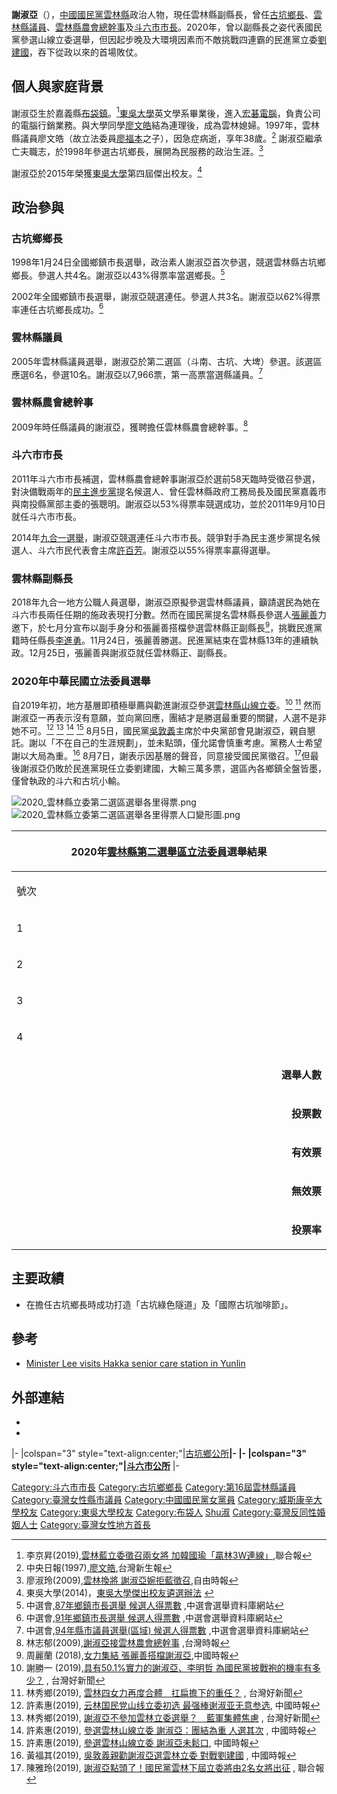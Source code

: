 {{Autobiography|time=2019-12-17T19:36:46+00:00}}
{{Infobox_officeholder
| name       = 謝淑亞
| image name =謝淑亞.jpg
| width      = 
| office      = {{YUN}}副縣長
| 3blankname  = 縣長
| 3namedata   = [[張麗善|張麗善]]
| term_start  = 2018年12月25日
| term_end    = 
| predecessor = [[丁彥哲|丁彥哲]]
| successor   = 
| Sex        = 女
| nationality = {{ROC}}
| party      = {{Kmt}}
| spouse     = [[廖文皓|廖文皓]]
| date of birth  = {{birth date and age|1960|6|28}}
| place of birth = {{ROC}}[[臺灣省|臺灣省]][[嘉義縣|嘉義縣]][[布袋鎮|布袋鎮]]
| educate = 
*美國威斯康辛大學 教育學碩士
*東吳大學 英文學學士
| past = 
*[[宏碁電腦|宏碁電腦]]電腦行銷業務
*雲林縣古坑鄉鄉長（1998.3.1－2006.2.28）
*雲林縣議員（2006.3.1－2009.7.13）
*雲林縣農會總幹事（2009.7.14－2011.9.9）
*雲林縣斗六市市長（2011.9.10－2018.12.24）
*雲林縣副縣長（2018.12.25－現任）
}}

'''謝淑亞'''（{{bd|1960年|6月28日|catIdx=Xie謝}}），[[中國國民黨|中國國民黨]][[雲林縣|雲林縣]]政治人物，現任雲林縣副縣長，曾任[[古坑鄉|古坑鄉長]]、[[雲林縣議會|雲林縣議員]]、[[農會|雲林縣農會總幹事]]及[[斗六市市長|斗六市市長]]。2020年，曾以副縣長之姿代表國民黨參選山線立委選舉，但因起步晚及大環境因素而不敵挑戰四連霸的民進黨立委[[劉建國|劉建國]]，吞下從政以來的首場敗仗。

== 個人與家庭背景 ==
謝淑亞生於嘉義縣[[布袋鎮|布袋鎮]]。<ref>李京昇(2019),[https://udn.com/vote2020/story/7326/3977315 雲林藍立委徵召兩女將 加韓國瑜「贏林3W連線」],聯合報</ref>[[東吳大學|東吳大學]]英文學系畢業後，進入[[宏碁|宏碁電腦]]，負責公司的電腦行銷業務。與大學同學[[廖文皓|廖文皓]]結為連理後，成為雲林媳婦。1997年，雲林縣議員廖文皓（故立法委員[[廖福本|廖福本]]之子），因急症病逝，享年38歲。<ref>中央日報(1997),[http://nrch.culture.tw/view.aspx?keyword=%E9%9B%B2%E6%9E%97%E7%B8%A3&advanced=$3@+1997&s=2399702&id=0000743006&proj=MOC_IMD_001 廖文皓],台灣新生報</ref> 謝淑亞繼承亡夫職志，於1998年參選古坑鄉長，展開為民服務的政治生涯。<ref>廖淑玲(2009),[https://news.ltn.com.tw/news/politics/paper/340457 雲林換將 謝淑亞婉拒藍徵召],自由時報</ref>

謝淑亞於2015年榮獲[[東吳大學_(臺灣)|東吳大學]]第四屆傑出校友。<ref>東吳大學(2014)，[http://www.scu.edu.tw/alumni/law/alumnirule1.pdf 東吳大學傑出校友遴選辦法] {{Wayback|url=http://www.scu.edu.tw/alumni/law/alumnirule1.pdf |date=20191210050951 }}</ref>

== 政治參與 ==
=== 古坑鄉鄉長 ===
1998年1月24日全國鄉鎮市長選舉，政治素人謝淑亞首次參選，競選雲林縣古坑鄉鄉長。參選人共4名。謝淑亞以43%得票率當選鄉長。<ref>中選會,[http://db.cec.gov.tw/histQuery.jsp?voteCode=19980101D1D1&qryType=ctks&prvCode=03&cityCode=009&deptCode=007x 87年鄉鎮市長選舉 候選人得票數] {{Wayback|url=http://db.cec.gov.tw/histQuery.jsp?voteCode=19980101D1D1&qryType=ctks&prvCode=03&cityCode=009&deptCode=007x |date=20160304123830 }},中選會選舉資料庫網站</ref>

2002年全國鄉鎮市長選舉，謝淑亞競選連任。參選人共3名。謝淑亞以62%得票率連任古坑鄉長成功。<ref>中選會,[http://db.cec.gov.tw/histQuery.jsp?voteCode=20020101D1D1&qryType=ctks&prvCode=03&cityCode=009&deptCode=007x 91年鄉鎮市長選舉 候選人得票數] {{Wayback|url=http://db.cec.gov.tw/histQuery.jsp?voteCode=20020101D1D1&qryType=ctks&prvCode=03&cityCode=009&deptCode=007x |date=20160304132720 }},中選會選舉資料庫網站</ref>

=== 雲林縣議員 ===
2005年雲林縣議員選舉，謝淑亞於第二選區（斗南、古坑、大埤）參選。該選區應選6名，參選10名。謝淑亞以7,966票，第一高票當選縣議員。<ref>中選會,[http://db.cec.gov.tw/histQuery.jsp?voteCode=20051201T1C2&qryType=ctks 94年縣市議員選舉(區域) 候選人得票數] {{Wayback|url=http://db.cec.gov.tw/histQuery.jsp?voteCode=20051201T1C2&qryType=ctks |date=20141022155039 }},中選會選舉資料庫網站</ref>

=== 雲林縣農會總幹事 ===
2009年時任縣議員的謝淑亞，獲聘擔任雲林縣農會總幹事。<ref>林志郁(2009),[http://www.twtimes.com.tw/index.php?page=news&nid=54831 謝淑亞接雲林農會總幹事] {{Wayback|url=http://www.twtimes.com.tw/index.php?page=news&nid=54831 |date=20160304204739 }},台灣時報</ref> 

=== 斗六市市長 ===
2011年斗六市市長補選，雲林縣農會總幹事謝淑亞於選前58天臨時受徵召參選，對決備戰兩年的[[民主進步黨|民主進步黨]]提名候選人、曾任雲林縣政府工務局長及國民黨嘉義市與南投縣黨部主委的張聰明。謝淑亞以53%得票率競選成功，並於2011年9月10日就任斗六市市長。

2014年[[九合一選舉|九合一選舉]]，謝淑亞競選連任斗六市市長。競爭對手為民主進步黨提名候選人、斗六市民代表會主席[[許百芳|許百芳]]。謝淑亞以55%得票率贏得選舉。

=== 雲林縣副縣長 ===
2018年九合一地方公職人員選舉，謝淑亞原擬參選雲林縣議員，籲請選民為她在斗六市長兩任任期的施政表現打分數。然而在國民黨提名雲林縣長參選人[[張麗善|張麗善]]力邀下，於七月分宣布以副手身分和張麗善搭檔參選雲林縣正副縣長<ref>周麗蘭 (2018),[https://www.chinatimes.com/newspapers/20180717000526-260118?chdtv 女力集結 張麗善搭檔謝淑亞],中國時報</ref>，挑戰民進黨籍時任縣長[[李進勇|李進勇]]。11月24日，張麗善勝選。民進黨結束在雲林縣13年的連續執政。12月25日，張麗善與謝淑亞就任雲林縣正、副縣長。

=== 2020年中華民國立法委員選舉 ===
自2019年初，地方基層即積極舉薦與勸進謝淑亞參選[[雲林縣第二選舉區_(立法委員)|雲林縣山線立委]]。<ref>謝勝一 (2019),[https://tw.news.yahoo.com/%E5%85%B7%E6%9C%8950-1-%E5%AF%A6%E5%8A%9B%E7%9A%84%E8%AC%9D%E6%B7%91%E4%BA%9E-%E6%9D%8E%E6%98%8E%E5%93%B2-%E7%82%BA%E5%9C%8B%E6%B0%91%E9%BB%A8%E6%8A%AB%E6%88%B0%E8%A2%8D%E7%9A%84%E6%A9%9F%E7%8E%87%E6%9C%89%E5%A4%9A%E5%B0%91-063507858.html 具有50.1%實力的謝淑亞、李明哲 為國民黨披戰袍的機率有多少？] {{Wayback|url=https://tw.news.yahoo.com/%E5%85%B7%E6%9C%8950-1-%E5%AF%A6%E5%8A%9B%E7%9A%84%E8%AC%9D%E6%B7%91%E4%BA%9E-%E6%9D%8E%E6%98%8E%E5%93%B2-%E7%82%BA%E5%9C%8B%E6%B0%91%E9%BB%A8%E6%8A%AB%E6%88%B0%E8%A2%8D%E7%9A%84%E6%A9%9F%E7%8E%87%E6%9C%89%E5%A4%9A%E5%B0%91-063507858.html |date=20191210055538 }}, 台灣好新聞</ref> <ref>林秀鄉(2019), [https://n.yam.com/Article/20190220785451 雲林四女力再度合體　扛扁擔下的重任？] {{Wayback|url=https://n.yam.com/Article/20190220785451 |date=20191210055544 }}, 台灣好新聞</ref> 然而謝淑亞一再表示沒有意願，並向黨回應，團結才是勝選最重要的關鍵，人選不是非她不可。<ref>許素惠(2019), [https://www.chinatimes.com/cn/realtimenews/20190520002901-260407?chdtv 云林国民党山线立委初选 最强棒谢淑亚无意参选], 中國時報</ref> <ref>林秀鄉(2019), [https://n.yam.com/Article/20190614120801 謝淑亞不參加雲林立委選舉？　藍軍集體焦慮] {{Wayback|url=https://n.yam.com/Article/20190614120801 |date=20191210070712 }}, 台灣好新聞</ref> <ref>許素惠(2019), [https://www.chinatimes.com/realtimenews/20190708002960-260407?chdtv 參選雲林山線立委 謝淑亞：團結為重 人選其次] {{Wayback|url=https://www.chinatimes.com/realtimenews/20190708002960-260407?chdtv |date=20190709164233 }}, 中國時報</ref> <ref>許素惠(2019), [https://www.chinatimes.com/newspapers/20190709000568-260107?chdtv 參選雲林山線立委 謝淑亞未鬆口], 中國時報</ref> 8月5日，國民黨[[吳敦義|吳敦義]]主席於中央黨部會見謝淑亞，親自懇託。謝以「不在自己的生涯規劃」，並未點頭，僅允諾會慎重考慮。黨務人士希望謝以大局為重。<ref>黃福其(2019), [https://www.chinatimes.com/realtimenews/20190805002975-260407?chdtv 吳敦義親勸謝淑亞選雲林立委 對戰劉建國] {{Wayback|url=https://www.chinatimes.com/realtimenews/20190805002975-260407?chdtv |date=20190806181307 }}, 中國時報</ref> 8月7日，謝表示因基層的聲音，同意接受國民黨徵召。<ref>陳雅玲(2019), [https://udn.com/news/story/6656/3974460 謝淑亞點頭了！國民黨雲林下屆立委將由2名女將出征] {{Wayback|url=https://udn.com/news/story/6656/3974460 |date=20190807195631 }}, 聯合報</ref>但最後謝淑亞仍敗於民進黨現任立委劉建國，大輸三萬多票，選區內各鄉鎮全盤皆墨，僅曾執政的斗六和古坑小輸。

[[File:2020_雲林縣立委第二選區選舉各里得票.png|thumb]][[File:2020_雲林縣立委第二選區選舉各里得票人口變形圖.png|thumb]]
{|class="wikitable collapsible" style="text-align:center"
|-
! colspan="7" width=620px|2020年[[雲林縣第二選舉區|雲林縣第二選舉區]][[立法委員|立法委員]]選舉結果
|-
!width=35|號次
!width=55| 候選人
!width=120| 政黨
!width=75| 得票數
!width=75| 得票率
!width=49| 當選標記
|-
|1||[[彭新銘|彭新銘]]||{{無黨籍}}||style="border-left:4px solid #000000;" align="right"|6,070
|align="right"|2.91%
|align="center"|
|-
|2||'''[[劉建國_(1969年)|劉建國]]'''||{{dpp}}||style="border-left:4px solid #1B9431;" align="right"|119,468
|align="right"|57.30%
|align="center"|[[File:Vote1.svg|20px]]
|-
|3||[[張永津|張永津]]||{{喜樂島聯盟}}||style="border-left:4px solid #48c1bc;" align="right"|805
|align="right"|0.39%
|align="center"|
|-
|4||[[謝淑亞|謝淑亞]]||{{kmt}}||style="border-left:4px solid #000099;" align="right"|82,150
|align="right"|39.40%
|align="center"|
|- bgcolor=EEEEEE 
| colspan="3" align="right" | '''選舉人數''' || colspan="3" align="left" |　283,554
|- bgcolor=EEEEEE 
| colspan="3" align="right" | '''投票數''' || colspan="3" align="left" |　211,307
|- bgcolor=EEEEEE 
| colspan="3" align="right" | '''有效票''' || colspan="3" align="left" |　208,493
|- bgcolor=EEEEEE 
| colspan="3" align="right" | '''無效票''' || colspan="3" align="left" |　2,814
|- bgcolor=EEEEEE 
| colspan="3" align="right" | '''投票率''' || colspan="3" align="left" |　74.52%
|}

==主要政績==
*在擔任古坑鄉長時成功打造「古坑綠色隧道」及「國際古坑咖啡節」。

== 參考 ==
{{reflist|2}}
*[https://english.hakka.gov.tw/Content/Content?NodeID=463&PageID=41971&LanguageType=ENG Minister Lee visits Hakka senior care station in Yunlin]

== 外部連結 ==
*{{facebook|ladyshuya}}
*{{youtube|channel=UC6iUwxKJTNT7eZp1yBhsedw}}

{{start box}}
{{s-gov}}
|-
|colspan="3" style="text-align:center;"|[[古坑鄉|古坑鄉公所]]'''
|-
{{s-before|[[黃燦昭|黃燦昭]]}}
{{s-title|[[古坑鄉|古坑鄉鄉長]]<br><small>第十三、十四屆<br>1998年3月1日－2006年2月28日}}
{{s-after|[[林慧如|林慧如]]}}
|-
|colspan="3" style="text-align:center;"|[[斗六市|斗六市公所]]'''
|-
{{s-before|[[許根尉|許根尉]]（代理）<br /><small>正任：'''[[簡明欽|簡明欽]]'''</small>}}
{{s-title|[[斗六市|斗六市市長]]<br><small>第九、十屆<br>2011年9月10日－2018年12月24日}}
{{s-after|[[林聖爵|林聖爵]]}}
{{end box}}

{{DEFAULTSORT:Hsieh謝}}
[[Category:斗六市市長|Category:斗六市市長]]
[[Category:古坑鄉鄉長|Category:古坑鄉鄉長]]
[[Category:第16屆雲林縣議員|Category:第16屆雲林縣議員]]
[[Category:臺灣女性縣市議員|Category:臺灣女性縣市議員]]
[[Category:中國國民黨女黨員|Category:中國國民黨女黨員]]
[[Category:威斯康辛大學校友|Category:威斯康辛大學校友]]
[[Category:東吳大學校友|Category:東吳大學校友]]
[[Category:布袋人|Category:布袋人]]
[[Category:謝姓|Shu淑]]
[[Category:臺灣反同性婚姻人士|Category:臺灣反同性婚姻人士]]
[[Category:臺灣女性地方首長|Category:臺灣女性地方首長]]